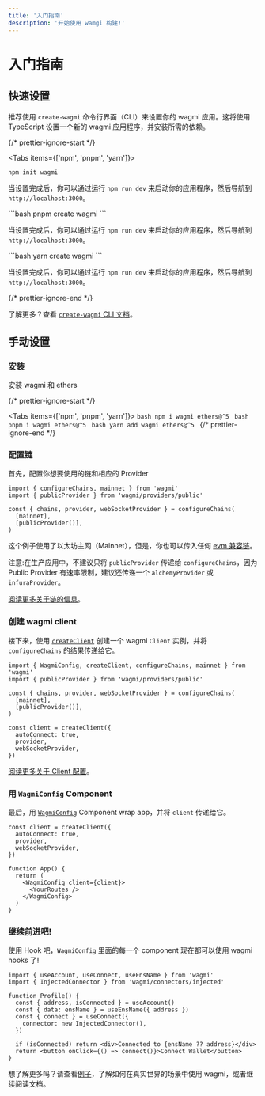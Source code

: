 ```yaml
---
title: '入门指南'
description: '开始使用 wamgi 构建!'
---
```



# 入门指南

## 快速设置

推荐使用 `create-wagmi` 命令行界面（CLI）来设置你的 wagmi 应用。这将使用 TypeScript 设置一个新的 wagmi 应用程序，并安装所需的依赖。

{/* prettier-ignore-start */}

<Tabs items={['npm', 'pnpm', 'yarn']}>
  <Tab>
```bash
npm init wagmi
```

当设置完成后，你可以通过运行 `npm run dev` 来启动你的应用程序，然后导航到 `http://localhost:3000`。

  </Tab>
  <Tab>
```bash
pnpm create wagmi
```

当设置完成后，你可以通过运行 `npm run dev` 来启动你的应用程序，然后导航到 `http://localhost:3000`。

  </Tab>
  <Tab>
```bash
yarn create wagmi
```

当设置完成后，你可以通过运行 `npm run dev` 来启动你的应用程序，然后导航到 `http://localhost:3000`。

  </Tab>
</Tabs>
{/* prettier-ignore-end */}

了解更多？查看 [`create-wagmi` CLI 文档](/cli/create-wagmi)。

## 手动设置

### 安装

安装 wagmi 和 ethers

{/* prettier-ignore-start */}

<Tabs items={['npm', 'pnpm', 'yarn']}>
  <Tab>```bash npm i wagmi ethers@^5 ```</Tab>
  <Tab>```bash pnpm i wagmi ethers@^5 ```</Tab>
  <Tab>```bash yarn add wagmi ethers@^5 ```</Tab>
</Tabs>
{/* prettier-ignore-end */}

### 配置链

首先，配置你想要使用的链和相应的 Provider

```tsx
import { configureChains, mainnet } from 'wagmi'
import { publicProvider } from 'wagmi/providers/public'

const { chains, provider, webSocketProvider } = configureChains(
  [mainnet],
  [publicProvider()],
)
```

这个例子使用了以太坊主网（Mainnet），但是，你也可以传入任何 [evm 兼容链](/react/chains)。

注意:在生产应用中，不建议只将 `publicProvider` 传递给 `configureChains`，因为 Public Provider 有速率限制，建议还传递一个 `alchemyProvider` 或 `infuraProvider`。

[阅读更多关于链的信息](/react/providers/configuring-chains)。

### 创建 wagmi client

接下来，使用 [`createClient`](/react/Client) 创建一个 wagmi `Client` 实例，并将 `configureChains` 的结果传递给它。

```tsx {9-13}
import { WagmiConfig, createClient, configureChains, mainnet } from 'wagmi'
import { publicProvider } from 'wagmi/providers/public'

const { chains, provider, webSocketProvider } = configureChains(
  [mainnet],
  [publicProvider()],
)

const client = createClient({
  autoConnect: true,
  provider,
  webSocketProvider,
})
```

[阅读更多关于 Client 配置](/react/client)。

### 用 `WagmiConfig` Component

最后，用 [`WagmiConfig`](/react/WagmiConfig) Component wrap app，并将 `client` 传递给它。

```tsx {9-11}
const client = createClient({
  autoConnect: true,
  provider,
  webSocketProvider,
})

function App() {
  return (
    <WagmiConfig client={client}>
      <YourRoutes />
    </WagmiConfig>
  )
}
```

### 继续前进吧!

使用 Hook 吧，`WagmiConfig` 里面的每一个 component 现在都可以使用 wagmi hooks 了!

```tsx {5,6,7-9}
import { useAccount, useConnect, useEnsName } from 'wagmi'
import { InjectedConnector } from 'wagmi/connectors/injected'

function Profile() {
  const { address, isConnected } = useAccount()
  const { data: ensName } = useEnsName({ address })
  const { connect } = useConnect({
    connector: new InjectedConnector(),
  })

  if (isConnected) return <div>Connected to {ensName ?? address}</div>
  return <button onClick={() => connect()}>Connect Wallet</button>
}
```

想了解更多吗？请查看[例子](/examples/connect-wallet)，了解如何在真实世界的场景中使用 wagmi，或者继续阅读文档。
